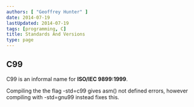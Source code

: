 ```yaml
---
authors: [ "Geoffrey Hunter" ]
date: 2014-07-19
lastUpdated: 2014-07-19
tags: [programming, C]
title: Standards And Versions
type: page
---
```


<WarningIsNotes />

## C99

C99 is an informal name for **ISO/IEC 9899:1999**.

Compiling the the flag -std=c99 gives asm() not defined errors, however compiling with -std=gnu99 instead fixes this.
